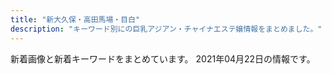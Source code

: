 ```yaml
---
title: "新大久保・高田馬場・目白"
description: "キーワード別にの巨乳アジアン・チャイナエステ嬢情報をまとめました。"
---
```


新着画像と新着キーワードをまとめています。
2021年04月22日の情報です。

<DmmAffiliateIns />
<KeywordTable
  shops={
    [
    {
        "url": "http://aes-salon.com/",
        "station": "JR\u5927\u4e45\u4fdd\u99c5\u5317\u53e3",
        "name": "Lovely Heart",
        "keywords": {
            "C": 35
        },
        "img_links": [
            "http://aes-salon.com/scdl/staff/10641.jpg",
            "http://aes-salon.com/img/ttl_sister.png",
            "http://aes-salon.com/scdl/staff/10561.jpg",
            "http://aes-salon.com/img/ttl_staff.png",
            "http://aes-salon.com/scdl/staff/10461mb.jpg",
            "http://aes-salon.com/img/access/roaddm.png",
            "http://aes-salon.com/scdl/staff/10671mb.jpg",
            "http://aes-salon.com/scdl/staff/10511.jpg",
            "http://aes-salon.com/scdl/staff/10601mb.jpg",
            "http://aes-salon.com/scdl/staff/10693.jpg",
            "http://aes-salon.com/scdl/staff/10681mb.jpg",
            "http://aes-salon.com/scdl/staff/10501mb.jpg",
            "http://aes-salon.com/scdl/staff/10631mb.jpg",
            "http://aes-salon.com/scdl/staff/10081.jpg",
            "http://aes-salon.com/scdl/staff/10641mb.jpg",
            "http://aes-salon.com/scdl/staff/10571.jpg",
            "http://aes-salon.com/scdl/staff/10651.jpg",
            "http://aes-salon.com/scdl/staff/10291mb.jpg",
            "http://aes-salon.com/scdl/staff/10571mb.jpg",
            "http://aes-salon.com/scdl/staff/10561mb.jpg",
            "http://aes-salon.com/scdl/staff/10621mb.jpg",
            "http://aes-salon.com/scdl/staff/10091mb.jpg",
            "http://aes-salon.com/i/files/homeimg.jpg",
            "http://aes-salon.com/pic/head.jpg",
            "http://aes-salon.com/scdl/staff/10694.jpg",
            "http://aes-salon.com/scdl/staff/10472.jpg",
            "http://aes-salon.com/scdl/staff/10121mb.jpg",
            "http://aes-salon.com/scdl/staff/10661mb.jpg",
            "http://aes-salon.com/pic/top2.jpg",
            "http://aes-salon.com/scdl/staff/10501.jpg",
            "http://aes-salon.com/scdl/staff/10592.jpg",
            "http://aes-salon.com/scdl/staff/10122.jpg",
            "http://aes-salon.com/scdl/staff/10601.jpg",
            "http://aes-salon.com/img/ttl_att.png",
            "http://aes-salon.com/scdl/staff/10502.jpg",
            "http://aes-salon.com/scdl/staff/10351.jpg",
            "http://aes-salon.com/scdl/staff/10292.jpg",
            "http://aes-salon.com/scdl/staff/10441.jpg",
            "http://aes-salon.com/img/access/road4.jpg",
            "http://aes-salon.com/scdl/staff/10341mb.jpg",
            "http://aes-salon.com/scdl/staff/10081mb.jpg",
            "http://aes-salon.com/scdl/staff/10341.jpg",
            "http://aes-salon.com/scdl/staff/10461.jpg",
            "http://aes-salon.com/scdl/staff/10083.jpg",
            "http://aes-salon.com/scdl/staff/10563.jpg",
            "http://aes-salon.com/img/ttl_mobile.jpg",
            "http://aes-salon.com/scdl/staff/10621.jpg",
            "http://aes-salon.com/img/access/road3.jpg",
            "http://aes-salon.com/scdl/staff/10471mb.jpg",
            "http://aes-salon.com/scdl/staff/10602.jpg",
            "http://aes-salon.com/scdl/staff/10121.jpg",
            "http://aes-salon.com/scdl/staff/10562.jpg",
            "http://aes-salon.com/scdl/staff/10591.jpg",
            "http://aes-salon.com/scdl/staff/10692.jpg",
            "http://aes-salon.com/scdl/staff/10691mb.jpg",
            "http://aes-salon.com/scdl/staff/10511mb.jpg",
            "http://aes-salon.com/scdl/staff/10082.jpg",
            "http://aes-salon.com/scdl/staff/10591mb.jpg",
            "http://aes-salon.com/img/access/road1.jpg",
            "http://aes-salon.com/scdl/staff/10411mb.jpg",
            "http://aes-salon.com/scdl/staff/10631.jpg",
            "http://aes-salon.com/scdl/staff/10291.jpg",
            "http://aes-salon.com/scdl/staff/10462.jpg",
            "http://aes-salon.com/scdl/staff/10441mb.jpg",
            "http://aes-salon.com/scdl/staff/10091.jpg",
            "http://aes-salon.com/scdl/staff/10411.jpg",
            "http://aes-salon.com/scdl/staff/10661.jpg",
            "http://aes-salon.com/scdl/staff/10651mb.jpg",
            "http://aes-salon.com/img/system/campaign.jpg",
            "http://aes-salon.com/scdl/staff/10691.jpg",
            "http://aes-salon.com/scdl/staff/10681.jpg",
            "http://aes-salon.com/img/ttl_nouka.jpg",
            "http://aes-salon.com/scdl/staff/10471.jpg",
            "http://aes-salon.com/img/ttl_attbnr.jpg",
            "http://aes-salon.com/scdl/staff/10351mb.jpg",
            "http://aes-salon.com/scdl/staff/10092.jpg",
            "http://aes-salon.com/pic/top1.jpg",
            "http://aes-salon.com/scdl/staff/10671.jpg",
            "http://aes-salon.com/scdl/staff/10342.jpg",
            "http://aes-salon.com/scdl/staff/10412.jpg",
            "http://aes-salon.com/img/access/road2.jpg",
            "http://aes-salon.com/img/ttl_bekan.jpg"
        ]
    },
    {
        "img_links": [
            "http://www.y-rlx.site/images/upload/thumb/a3dc59474308193e.jpg",
            "http://www.y-rlx.site/images/upload/thumb/117cc02414cb58fe.jpg",
            "http://www.y-rlx.site/images/index_05.jpg",
            "http://www.y-rlx.site/images/card.jpg",
            "http://y-rlx.site/images/index_04.jpg",
            "http://www.y-rlx.site/images/index_11.jpg",
            "http://www.y-rlx.site/girl/01.jpg",
            "http://www.y-rlx.site/images/rec.jpg",
            "http://www.y-rlx.site/images/index_08.jpg",
            "http://www.y-rlx.site/images/upload/thumb/0a4230132522743d.jpg",
            "http://www.y-rlx.site/images/index_02.jpg",
            "http://www.y-rlx.site/images/index_10.jpg",
            "http://www.y-rlx.site/images/index_09.jpg",
            "http://y-rlx.site/images/index_07.jpg",
            "http://www.y-rlx.site/images/upload/thumb/0d7b4714c8aced28.jpg",
            "http://www.y-rlx.site/girl/04.jpg",
            "http://www.y-rlx.site/images/index_20.jpg",
            "http://www.y-rlx.site/images/index_07.jpg",
            "http://www.y-rlx.site/girl/02.jpg",
            "http://www.y-rlx.site/images/index_18.jpg",
            "http://www.y-rlx.site/images/upload/thumb/7ef0dbd713e60157.jpg",
            "http://www.y-rlx.site/images/info.jpg",
            "http://www.y-rlx.site/images/index_01.jpg",
            "http://www.y-rlx.site/images/upload/thumb/7ec52ffef2544273.jpg",
            "http://www.y-rlx.site/images/index_15.jpg",
            "http://www.y-rlx.site/images/upload/thumb/2c7fdde9ad97892b.jpg",
            "http://www.y-rlx.site/images/upload/thumb/e0a26e58e17a1416.jpg",
            "http://www.y-rlx.site/images/upload/thumb/0776a8acf9219785.jpg",
            "http://www.y-rlx.site/images/index_03.jpg",
            "http://www.y-rlx.site/images/index_19.jpg",
            "http://www.y-rlx.site/images/index_06.jpg",
            "http://www.y-rlx.site/images/rec_09.jpg",
            "http://www.y-rlx.site/images/index_13.jpg",
            "http://www.y-rlx.site/images/staff_09.jpg",
            "http://www.y-rlx.site/images/info_09.jpg",
            "http://www.y-rlx.site/girl/03.jpg",
            "http://www.y-rlx.site/images/index_04.jpg",
            "http://www.y-rlx.site/images/upload/thumb/855f910df0047867.jpg",
            "http://www.y-rlx.site/girl/05.jpg"
        ],
        "station": "JR\u9ad8\u7530\u99ac\u5834\u99c5\u65e9\u7a32\u7530\u53e3",
        "keywords": {
            "D": 1,
            "87": 4,
            "C": 6,
            "88": 3
        },
        "url": "http://www.y-rlx.site/",
        "name": "\u60a0\u30a8\u30b9\u30c6"
    },
    {
        "name": "\u82b1",
        "station": "JR\u5927\u4e45\u4fdd\u99c5\u5317\u53e3",
        "url": "https://est-hana.com/",
        "keywords": {
            "C": 40,
            "E": 4
        },
        "img_links": [
            "https://est-hana.com/img/material/massap5.jpg",
            "https://est-hana.com/img/whatnew/20200304.jpg",
            "https://est-hana.com/img/girl/main/s173_1.jpg",
            "https://est-hana.com/img/girl/list/sface18449673a0eecbfdaab27d1a016ce6f4281.jpg",
            "https://est-hana.com/img/material/sys_course1_rev2.png",
            "https://est-hana.com/img/material/hosi5.png",
            "https://est-hana.com/img/girl/thumb/smain197153ce52e0264e81a8a42e5d3c84dd833e.jpg",
            "https://est-hana.com/img/girl/list/s86_face.jpg",
            "https://est-hana.com/img/girl/thumb/smain1871110bf62c88dcefca310cdc127f9b11f2.jpg",
            "https://est-hana.com/img/girl/pickup/pickup20190227121102.jpg",
            "https://est-hana.com/img/girl/list/slist8365230fc40840a020ba3ed47600db4b4a.jpg",
            "https://est-hana.com/img/material/photorenew5.jpg",
            "https://est-hana.com/img/girl/list/s77_list.jpg",
            "https://est-hana.com/img/material/top_t3.png",
            "https://est-hana.com/img/girl/main/smain197153ce52e0264e81a8a42e5d3c84dd833e.jpg",
            "https://est-hana.com/img/girl/list/slist18449673a0eecbfdaab27d1a016ce6f4281.jpg",
            "https://est-hana.com/img/girl/main/smain1931e3a7504f14e2050f14cb6782d72bb46c.jpg",
            "https://est-hana.com/img/girl/thumb/s75_1.jpg",
            "https://est-hana.com/img/material/photorenew1.jpg",
            "https://est-hana.com/img/girl/main/s86_1.jpg",
            "https://est-hana.com/img/girl/pickup/topgirl20190528141109.png",
            "https://est-hana.com/img/material/massap1.jpg",
            "https://est-hana.com/img/material/massap7.jpg",
            "https://est-hana.com/img/girl/list/sface8365230fc40840a020ba3ed47600db4b4a.jpg",
            "https://est-hana.com/img/girl/pickup/pickup20180526173711.jpg",
            "https://est-hana.com/img/material/click_tel_btn.png",
            "https://est-hana.com/img/girl/list/s75_face.jpg",
            "https://est-hana.com/img/girl/pickup/topgirl20140502225842.png",
            "https://est-hana.com/img/girl/main/smain1891e9ae2d8752cd8b9474ebd62df9909f9b.jpg",
            "https://est-hana.com/img/material/hosi4.png",
            "https://est-hana.com/img/girl/pickup/topgirl20180526173824.png",
            "https://est-hana.com/img/material/staff_t1.png",
            "https://est-hana.com/img/girl/thumb/smain1901e7f2a11706f93c08ab1eb76c57c0a501.jpg",
            "https://est-hana.com/img/girl/thumb/s77_1.jpg",
            "https://est-hana.com/img/girl/list/sface193e3a7504f14e2050f14cb6782d72bb46c.jpg",
            "https://est-hana.com/img/material/w4.png",
            "https://est-hana.com/img/girl/thumb/smain19725e2ed7efe2de621955e09d12295a13ee.jpg",
            "https://est-hana.com/img/girl/list/sface191ec56c0d5cc68365ea11e2e52a40272d8.jpg",
            "https://est-hana.com/img/material/detailwaku.png",
            "https://est-hana.com/img/girl/pickup/topgirl20140510202547.png",
            "https://est-hana.com/img/material/photorenew3.jpg",
            "https://est-hana.com/img/girl/list/sface201dc74ab8dea78d771771d5fda7bccc989.jpg",
            "https://est-hana.com/img/girl/list/sface19753ce52e0264e81a8a42e5d3c84dd833e.jpg",
            "https://est-hana.com/img/girl/thumb/smain1911ec56c0d5cc68365ea11e2e52a40272d8.jpg",
            "https://est-hana.com/img/girl/list/s139_face.jpg",
            "https://est-hana.com/img/material/sframe2014.png",
            "https://est-hana.com/img/girl/list/s180_list.jpg",
            "https://est-hana.com/img/girl/list/s139_list.jpg",
            "https://est-hana.com/img/girl/thumb/smain1913da4fa2da2e801312734721e1a44d8e19.jpg",
            "https://est-hana.com/img/girl/pickup/topgirl20141227182718.png",
            "https://est-hana.com/img/material/gm5_rollout.png",
            "https://est-hana.com/img/girl/thumb/s180_1.jpg",
            "https://est-hana.com/img/material/systme_t1.png",
            "https://est-hana.com/img/girl/thumb/smain1912da4fa2da2e801312734721e1a44d8e19.jpg",
            "https://est-hana.com/img/material/top_t2_img_rev2.jpg",
            "https://est-hana.com/img/girl/list/slist19753ce52e0264e81a8a42e5d3c84dd833e.jpg",
            "https://est-hana.com/img/material/systme_t2.png",
            "https://est-hana.com/img/whatnew/20200401min60.jpg",
            "https://est-hana.com/img/girl/list/s163_list.jpg",
            "https://est-hana.com/img/material/line1.png",
            "https://est-hana.com/img/girl/list/s75_list.jpg",
            "https://est-hana.com/img/material/massa_t1.png",
            "https://est-hana.com/img/girl/pickup/topgirl20161016054301.png",
            "https://est-hana.com/img/girl/list/slist187110f9d5212fd19d8b8410ec6bff294e6.jpg",
            "https://est-hana.com/img/material/gm4_rollout.png",
            "https://est-hana.com/img/whatnew/20200401_mask.jpg",
            "https://est-hana.com/img/girl/thumb/smain184149673a0eecbfdaab27d1a016ce6f4281.jpg",
            "https://est-hana.com/img/girl/pickup/pickup20190528135649.jpg",
            "https://est-hana.com/img/material/photorenew4.jpg",
            "https://est-hana.com/img/material/accsess_picter2.jpg",
            "https://est-hana.com/img/girl/list/sface190e7f2a11706f93c08ab1eb76c57c0a501.jpg",
            "https://est-hana.com/img/girl/list/s86_list.jpg",
            "https://est-hana.com/img/girl/list/slist19053cc33bb85f739f63e84c2ae2c41c2eb.jpg",
            "https://est-hana.com/img/girl/list/s88_face.jpg",
            "https://est-hana.com/img/girl/thumb/smain193281777917c863b2cd265723b9cb5a3c32.jpg",
            "https://est-hana.com/img/material/accsess_station.png",
            "https://est-hana.com/img/girl/main/smain1901e7f2a11706f93c08ab1eb76c57c0a501.jpg",
            "https://est-hana.com/img/girl/main/s163_1.jpg",
            "https://est-hana.com/img/material/age.png",
            "https://est-hana.com/img/girl/list/slist110d5ce8a5906e2cdaf90af47c9395e0dff.jpg",
            "https://est-hana.com/img/material/top_t2.png",
            "https://est-hana.com/img/girl/list/s180_face.jpg",
            "https://est-hana.com/img/girl/list/s77_face.jpg",
            "https://est-hana.com/img/material/sys_etc.png",
            "https://est-hana.com/img/girl/list/slist193a69a1a063a3159e298d18b691542266d.jpg",
            "https://est-hana.com/img/girl/main/smain1871110bf62c88dcefca310cdc127f9b11f2.jpg",
            "https://est-hana.com/img/girl/list/slist2012ba9beda1a19f1ba57dcc87485d57321.jpg",
            "https://est-hana.com/img/girl/pickup/pickup20180830201105.jpg",
            "https://est-hana.com/img/girl/list/s88_list.jpg",
            "https://est-hana.com/img/girl/list/slist191ec56c0d5cc68365ea11e2e52a40272d8.jpg",
            "https://est-hana.com/img/girl/thumb/smain1931e3a7504f14e2050f14cb6782d72bb46c.jpg",
            "https://est-hana.com/img/girl/list/s163_face.jpg",
            "https://est-hana.com/img/girl/main/s77_1.jpg",
            "https://est-hana.com/img/material/massap4.jpg",
            "https://est-hana.com/img/girl/thumb/smain1891e9ae2d8752cd8b9474ebd62df9909f9b.jpg",
            "https://est-hana.com/img/girl/thumb/s173_2.jpg",
            "https://est-hana.com/img/material/top_t5.png",
            "https://est-hana.com/img/material/d22.png",
            "https://est-hana.com/img/girl/list/sface110404ef9fc79e2a0a04d64b621c22a0c77.jpg",
            "https://est-hana.com/img/girl/list/sface189e9ae2d8752cd8b9474ebd62df9909f9b.jpg",
            "https://est-hana.com/img/material/month.png",
            "https://est-hana.com/img/girl/list/sface187386757ea62d773ca58e2457fc23b8e13.jpg",
            "https://est-hana.com/img/material/top_t4.png",
            "https://est-hana.com/img/material/sys_course2_rev2.png",
            "https://est-hana.com/img/material/staffdetail_t1.png",
            "https://est-hana.com/img/girl/pickup/topgirl20180308214256.png",
            "https://est-hana.com/img/girl/list/slist189e9ae2d8752cd8b9474ebd62df9909f9b.jpg",
            "https://est-hana.com/img/girl/list/s173_list.jpg",
            "https://est-hana.com/img/girl/thumb/s173_1.jpg",
            "https://est-hana.com/img/camp/camp20210401.png",
            "https://est-hana.com/img/girl/pickup/pickup20181218104555.jpg",
            "https://est-hana.com/img/girl/pickup/pickup20190118192257.jpg",
            "https://est-hana.com/img/girl/thumb/smain184249673a0eecbfdaab27d1a016ce6f4281.jpg",
            "https://est-hana.com/img/girl/thumb/smain18725b09cd881b1f036f9f4970616c10b474.jpg",
            "https://est-hana.com/img/girl/list/s173_face.jpg",
            "https://est-hana.com/img/girl/main/s88_1.jpg",
            "https://est-hana.com/img/girl/thumb/s77_3.jpg",
            "https://est-hana.com/img/material/photorenew2rev1.jpg",
            "https://est-hana.com/img/material/gm1_rollout.png",
            "https://est-hana.com/img/girl/thumb/s88_1.jpg",
            "https://est-hana.com/img/material/massap6.jpg",
            "https://est-hana.com/img/material/gm3_rollout.png",
            "https://est-hana.com/img/material/massap2.jpg",
            "https://est-hana.com/img/material/top_twitter.png",
            "https://est-hana.com/img/material/infopanel.png",
            "https://est-hana.com/img/material/returnbtn.png",
            "https://est-hana.com/img/material/massap3.jpg",
            "https://est-hana.com/img/material/gm6_rollout.png",
            "https://est-hana.com/img/girl/pickup/pickup20190121202926.jpg",
            "https://est-hana.com/img/material/sys_option.png",
            "https://est-hana.com/img/girl/list/slist199a8b144d9cbd006fc9dffdf23ad77de07.jpg",
            "https://est-hana.com/img/material/gm2_rollout.png",
            "https://est-hana.com/img/girl/main/s180_1.jpg",
            "https://est-hana.com/img/girl/thumb/s86_1.jpg",
            "https://est-hana.com/img/girl/pickup/pickup20141227182613.jpeg",
            "https://est-hana.com/img/material/topflashimg1.jpg",
            "https://est-hana.com/img/girl/pickup/topgirl20180908131653.png",
            "https://est-hana.com/img/girl/main/smain1911ec56c0d5cc68365ea11e2e52a40272d8.jpg",
            "https://est-hana.com/img/material/sys_course3_rev1.png",
            "https://est-hana.com/img/girl/thumb/smain1902e7f2a11706f93c08ab1eb76c57c0a501.jpg",
            "https://est-hana.com/img/girl/list/sface199a8b144d9cbd006fc9dffdf23ad77de07.jpg",
            "https://est-hana.com/img/girl/thumb/s163_1.jpg",
            "https://est-hana.com/img/girl/pickup/pickup20190118192153.jpg",
            "https://est-hana.com/img/girl/thumb/s77_2.jpg",
            "https://est-hana.com/img/girl/pickup/pickup20191214162524.jpg",
            "https://est-hana.com/img/material/top_t6.png",
            "https://est-hana.com/img/material/m4.png",
            "https://est-hana.com/img/material/day.png",
            "https://est-hana.com/img/girl/main/smain184149673a0eecbfdaab27d1a016ce6f4281.jpg",
            "https://est-hana.com/img/material/staff_t1rev1.png",
            "https://est-hana.com/img/girl/main/s75_1.jpg",
            "https://est-hana.com/img/girl/pickup/pickup20191208191053.jpg"
        ]
    },
    {
        "url": "http://familiar.ests.jp/",
        "keywords": {
            "C": 18,
            "86": 3,
            "83": 3
        },
        "img_links": [
            "http://familiar.ests.jp/images/info.png",
            "http://familiar.ests.jp/images/acc.png",
            "http://familiar.ests.jp/photos/sites/33/2020/10/2020101901153954.jpg",
            "http://familiar.ests.jp/images/s_service.png",
            "http://familiar.ests.jp/photos/sites/33/2020/10/2020101409554799.jpg",
            "http://familiar.ests.jp/images/mobile.jpg",
            "http://familiar.ests.jp/images/staff_bj4s.png",
            "http://familiar.ests.jp/images/staff_bj1s.png",
            "http://familiar.ests.jp/images/s_link.png",
            "http://familiar.ests.jp/images/top.jpg",
            "http://familiar.ests.jp/images/s_staff.png",
            "http://familiar.ests.jp/images/bian.jpg",
            "http://familiar.ests.jp/photos/sites/33/2019/09/2019092718570723.jpg",
            "http://familiar.ests.jp/images/nei_bj1.png",
            "http://familiar.ests.jp/photos/sites/33/2019/09/2019092718554568.jpg",
            "http://familiar.ests.jp/photos/sites/33/2019/09/2019092318545965.jpg",
            "http://familiar.ests.jp/images/service.jpg",
            "http://familiar.ests.jp/images/news.png",
            "http://familiar.ests.jp/photos/sites/33/2019/07/2019073009094778.jpg"
        ],
        "station": "JR\u9ad8\u7530\u99ac\u5834\u99c5\u65e9\u7a32\u7530\u53e3",
        "name": "\u99ac\u5834one"
    },
    {
        "keywords": {},
        "name": "Honey At Home \u30cf\u30cb\u30fc\u30a2\u30c3\u30c8\u30db\u30fc\u30e0",
        "img_links": [
            "http://www.china-es.info/images/sys1.jpg",
            "http://www.china-es.info/images/menu/staff.jpg",
            "http://www.china-es.info/images/menu/interior.jpg",
            "http://www.china-es.info/images/sys2.jpg",
            "http://www.china-es.info/images/mobile.jpg",
            "http://www.china-es.info/images/int1.jpg",
            "http://www.china-es.info/images/head.jpg",
            "http://www.china-es.info/images/top.jpg",
            "http://www.china-es.info/images/int4.jpg",
            "http://www.china-es.info/images/rec1.jpg",
            "http://www.china-es.info/images/interior_t.jpg",
            "http://www.china-es.info/images/rec2.jpg",
            "http://www.china-es.info/img/ringo1.jpg",
            "http://www.china-es.info/images/int3.jpg",
            "http://www.china-es.info/images/menu/top.jpg",
            "http://www.china-es.info/images/sys3.jpg",
            "http://www.china-es.info/images/int2.jpg",
            "http://www.china-es.info/images/news.jpg",
            "http://www.china-es.info/img/nana2.jpg",
            "http://www.china-es.info/img/nana1.jpg",
            "http://www.china-es.info/img/hibiki1.jpg",
            "http://www.china-es.info/images/staff_t.jpg"
        ],
        "station": "JR\u9ad8\u7530\u99ac\u5834\u99c5\u65e9\u7a32\u7530\u53e3",
        "url": "http://www.china-es.info/"
    },
    {
        "url": "http://gogonoheya.ies.fun/",
        "keywords": {},
        "station": "JR\u5927\u4e45\u4fdd\u99c5\u5317\u53e3",
        "img_links": [],
        "name": "Rabenda\u30fb\u30e9\u30d9\u30f3\u30c0\u30fc"
    },
    {
        "station": "JR\u9ad8\u7530\u99ac\u5834\u99c5\u65e9\u7a32\u7530\u53e3",
        "img_links": [
            "http://www.kity.work/images/tg.jpg",
            "http://www.kity.work/images/7.jpg",
            "http://www.kity.work/img/sara1.jpg",
            "http://www.kity.work/images/up.jpg",
            "http://www.kity.work/images/3.jpg",
            "http://www.kity.work/images/tel.jpg",
            "http://www.kity.work/images/6.jpg",
            "http://www.kity.work/staff/sara.jpg",
            "http://www.kity.work/images/1.jpg",
            "http://www.kity.work/images/interior_t.jpg",
            "http://www.kity.work/images/sys.jpg",
            "http://www.kity.work/staff/yuka.jpg",
            "http://www.kity.work/images/s1.png",
            "http://www.kity.work/img/sara2.jpg",
            "http://www.kity.work/images/int1.jpg",
            "http://www.kity.work/images/head.jpg",
            "http://www.kity.work/images/s1.jpg",
            "http://www.kity.work/images/5.jpg",
            "http://www.kity.work/images/news.jpg",
            "http://www.kity.work/img/erina1.jpg",
            "http://www.kity.work/img/aoi1.jpg",
            "http://www.kity.work/img/nana1.jpg",
            "http://www.kity.work/images/int2.jpg",
            "http://www.kity.work/images/s2.jpg",
            "http://www.kity.work/images/ac2.jpg",
            "http://www.kity.work/img/aoi2.jpg",
            "http://www.kity.work/staff/erina.jpg",
            "http://www.kity.work/staff/aoi.jpg",
            "http://www.kity.work/img/yuka2.jpg",
            "http://www.kity.work/images/staff_t.jpg",
            "http://www.kity.work/staff/nana.jpg",
            "http://www.kity.work/img/erina2.jpg",
            "http://www.kity.work/img/yuka1.jpg"
        ],
        "name": "\u98a8\u96c5\u5802 \uff5e\u3075\u3046\u304c\u3069\u3046\uff5e",
        "url": "http://www.kity.work/",
        "keywords": {}
    },
    {
        "url": "http://www.enchuen.com/",
        "keywords": {
            "C": 4
        },
        "img_links": [
            "http://www.enchuen.com/images/pagetop.png",
            "http://www.enchuen.com/images/therapist_noa.jpg",
            "http://www.enchuen.com/images/img_service01.png",
            "http://www.enchuen.com/images/top_slider5.jpg",
            "http://www.enchuen.com/images/top_slider4.jpg",
            "http://www.enchuen.com/images/top_slider6.jpg",
            "http://www.enchuen.com/images/top_slider1.jpg",
            "http://www.enchuen.com/images/img_service05.png",
            "http://www.enchuen.com/images/top_slider2.jpg",
            "http://www.enchuen.com/images/img_comimgsoon.jpg",
            "http://www.enchuen.com/images/mail_header.png",
            "http://www.enchuen.com/images/h2_link01.png",
            "http://www.enchuen.com/images/img_aromaoil.png",
            "http://www.enchuen.com/images/interior03_s.jpg",
            "http://www.enchuen.com/images/q_qa.png",
            "http://www.enchuen.com/images/h2_alliancegide2.png",
            "http://www.enchuen.com/images/interior02_s.jpg",
            "http://www.enchuen.com/images/h2_servicecontents.png",
            "http://www.enchuen.com/images/h2_information.png",
            "http://www.enchuen.com/images/therapist_yume_s.jpg",
            "http://www.enchuen.com/images/img_slider01.png",
            "http://www.enchuen.com/images/btn_gnavi03_no.png",
            "http://www.enchuen.com/images/interior01_s.jpg",
            "http://www.enchuen.com/images/img_service02.png",
            "http://www.enchuen.com/images/btn_gnavi02_no.png",
            "http://www.enchuen.com/images/interior02.jpg",
            "http://www.enchuen.com/images/therapist_noa_s.jpg",
            "http://www.enchuen.com/images/therapist_kaori_s.jpg",
            "http://www.enchuen.com/images/interior04_s.jpg",
            "http://www.enchuen.com/images/h2_linkban.png",
            "http://www.enchuen.com/images/interior01.jpg",
            "http://www.enchuen.com/images/h2_twitter.png",
            "http://www.enchuen.com/images/btn_gnavi06_no.png",
            "http://www.enchuen.com/images/interior03.jpg",
            "http://www.enchuen.com/images/top_slider3.jpg",
            "http://www.enchuen.com/images/img_service07.png",
            "http://www.enchuen.com/images/icon_chi.png",
            "http://www.enchuen.com/images/h2_instagam.png",
            "http://www.enchuen.com/images/h2_contact.png",
            "http://www.enchuen.com/images/ban-tel.png",
            "http://www.enchuen.com/images/img_service06.png",
            "http://www.enchuen.com/images/img_slider02.png",
            "http://www.enchuen.com/images/h2_alliancegide.png",
            "http://www.enchuen.com/images/interior04.jpg",
            "http://www.enchuen.com/images/icon_eng.png",
            "http://www.enchuen.com/images/img_slider03.png",
            "http://www.enchuen.com/images/tw_header.png",
            "http://www.enchuen.com/images/img_service03.png",
            "http://www.enchuen.com/images/img_service04.png",
            "http://www.enchuen.com/images/ins_footer.png",
            "http://www.enchuen.com/images/mess_footer.png",
            "http://www.enchuen.com/images/tw_footer.png",
            "http://www.enchuen.com/images/tel_header.png",
            "http://www.enchuen.com/images/therapist_yona_s.jpg",
            "http://www.enchuen.com/images/therapist_yume.jpg",
            "http://www.enchuen.com/images/a_qa.png",
            "http://www.enchuen.com/images/btn_gnavi04_no.png",
            "http://www.enchuen.com/images/btn_gnavi01_no.png",
            "http://www.enchuen.com/images/btn_gnavi05_no.png",
            "http://www.enchuen.com/images/h2_alltherapist.png",
            "http://www.enchuen.com/images/therapist_kaori.jpg",
            "http://www.enchuen.com/images/therapist_yona.jpg",
            "http://www.enchuen.com/images/ins_header.png",
            "http://www.enchuen.com/images/h2_qa.png"
        ],
        "name": "\u7e01\u4e2d\u7e01\uff5e\u3048\u3093\u3061\u3085\u3046\u3048\u3093\uff5e",
        "station": "JR\u65b0\u5927\u4e45\u4fdd\u99c5"
    },
    {
        "img_links": [
            "http://www.aromaonly1.com/images/service_10.jpg",
            "http://www.aromaonly1.com/images/index_03.jpg",
            "http://www.aromaonly1.com/images/index_17.jpg",
            "http://www.aromaonly1.com/uploads/56e94a67d1aa4ea89d5f2064a387ab96.jpg",
            "http://www.aromaonly1.com/uploads/b43afdf6c0db7020b472f89b05664984.jpg",
            "http://www.aromaonly1.com/images/interior_10.jpg",
            "http://www.aromaonly1.com/images/index_18.jpg",
            "http://www.aromaonly1.com/images/index_02.jpg",
            "http://www.aromaonly1.com/uploads/8e9e8b4d89b256773f17dff61368328c.jpg",
            "http://www.aromaonly1.com/images/index_05.jpg",
            "http://www.aromaonly1.com/uploads/0d74a4af5e268e3562daa56048c13906.jpg",
            "http://www.aromaonly1.com/uploads/66dc68de1f9c001b6f15d52303314efc.jpg",
            "http://www.aromaonly1.com/images/index_11.jpg",
            "http://www.aromaonly1.com/uploads/5f4083d49285cbe64774b1bd70e86150.jpg",
            "http://www.aromaonly1.com/images/index_14.jpg",
            "http://www.aromaonly1.com/uploads/ac75f516de3602f2ed5de1d9e2383a35.jpg",
            "http://www.aromaonly1.com/images/girls_10.jpg",
            "http://www.aromaonly1.com/images/link_10.jpg",
            "http://www.aromaonly1.com/images/service_11.jpg",
            "http://www.aromaonly1.com/images/index_16.jpg",
            "http://www.aromaonly1.com/images/index_19.jpg",
            "http://www.aromaonly1.com/uploads/e01fa669285bc99ba782abfd90a08bb2.jpg",
            "http://www.aromaonly1.com/uploads/18799c1985ca7d1cd026808323ec51c2.jpg",
            "http://www.aromaonly1.com/uploads/2f5941103973429d3981087968a845a3.jpg",
            "http://www.aromaonly1.com/images/index_07.jpg",
            "http://www.aromaonly1.com/images/index_06.jpg",
            "http://www.aromaonly1.com/images/index_04.jpg",
            "http://www.aromaonly1.com/uploads/015cba9c432d730d26583fe998534fa6.jpg",
            "http://www.aromaonly1.com/images/index_15.jpg",
            "http://www.aromaonly1.com/images/index_20.jpg",
            "http://www.aromaonly1.com/uploads/39a20c0f1405de5aa73fad53492e41be.jpg",
            "http://www.aromaonly1.com/my_work/images/pic1.png",
            "http://www.aromaonly1.com/images/index_21.jpg",
            "http://www.aromaonly1.com/images/index_01.jpg",
            "http://www.aromaonly1.com/uploads/3e6ede4dd71b9611bfc0fc01fff82057.jpg",
            "http://www.aromaonly1.com/uploads/c24b4a66b959c50d941c227e2167e47a.jpg",
            "http://www.aromaonly1.com/images/fanhui.png",
            "http://www.aromaonly1.com/images/aromaonly1_468x60.png",
            "http://www.aromaonly1.com/images/index_08.jpg",
            "http://www.aromaonly1.com/images/index_12.jpg"
        ],
        "name": "NEW ONLY ONE",
        "url": "http://www.aromaonly1.com/",
        "station": "JR\u9ad8\u7530\u99ac\u5834\u99c5",
        "keywords": {
            "C": 3,
            "88": 3,
            "E": 2,
            "D": 2,
            "86": 4
        }
    },
    {
        "name": "RAN\uff5e\u30e9\u30f3\uff5e",
        "url": "http://esthe.top/",
        "station": "JR\u9ad8\u7530\u99ac\u5834\u99c5\u6771\u53e3",
        "img_links": [
            "http://esthe.top/images/acs_ima/access-04.jpg",
            "http://esthe.top/images/an_2_04.jpg",
            "http://esthe.top/images/demo/slider/tooltips/slide1.png",
            "http://esthe.top/images/staff_images/staff_012a.jpg",
            "http://esthe.top/images/room_images/gallery-02.jpg",
            "http://esthe.top/images/QRcode.jpg",
            "http://esthe.top/images/an_1_03.jpg",
            "http://esthe.top/images/acs_ima/access-02.jpg",
            "http://esthe.top/images/demo/slider/images/slide5.png",
            "http://esthe.top/images/an_1_02.jpg",
            "http://esthe.top/images/an_1_06.jpg",
            "http://esthe.top/images/room_images/index-01.jpg",
            "http://esthe.top/images/room_images/gallery-05.jpg",
            "http://esthe.top/images/an_2_05.jpg",
            "http://esthe.top/images/staff_images/staff_04a.jpg",
            "http://esthe.top/images/an_1_04.jpg",
            "http://esthe.top/images/an_1_05.jpg",
            "http://esthe.top/images/room_images/gallery-01.jpg",
            "http://esthe.top/images/staff_images/staff_09b.jpg",
            "http://esthe.top/images/demo/slider/tooltips/slide4.png",
            "http://esthe.top/images/staff_images/staff_01b.jpg",
            "http://esthe.top/images/demo/slider/tooltips/slide2.png",
            "http://esthe.top/images/acs_ima/access-03.jpg",
            "http://esthe.top/images/Bottom_02.jpg",
            "http://esthe.top/images/an_2_03.jpg",
            "http://esthe.top/images/demo/slider/images/slide3.png",
            "http://esthe.top/images/an_1_07.jpg",
            "http://esthe.top/images/staff_images/staff_010a.jpg",
            "http://esthe.top/images/an_2_07.jpg",
            "http://esthe.top/images/room_images/gallery-06.jpg",
            "http://esthe.top/images/room_images/gallery-03.jpg",
            "http://esthe.top/images/staff_images/staff_010b.jpg",
            "http://esthe.top/images/staff_images/staff_09a.jpg",
            "http://esthe.top/images/demo/slider/images/slide1.png",
            "http://esthe.top/images/demo/slider/images/slide2.png",
            "http://esthe.top/images/demo/slider/tooltips/slide5.png",
            "http://esthe.top/images/Bottom_01.jpg",
            "http://esthe.top/images/staff_images/staff_07b.jpg",
            "http://esthe.top/images/an_2_06.jpg",
            "http://esthe.top/images/staff_images/staff_04b.jpg",
            "http://esthe.top/images/acs_ima/access-01.jpg",
            "http://esthe.top/images/staff_images/staff_07a.jpg",
            "http://esthe.top/images/an_2_02.jpg",
            "http://esthe.top/images/room_images/gallery-04.jpg",
            "http://esthe.top/images/demo/slider/images/slide4.png",
            "http://esthe.top/images/demo/slider/tooltips/slide3.png",
            "http://esthe.top/images/room_images/index-02.jpg",
            "http://esthe.top/images/staff_images/staff_01a.jpg"
        ],
        "keywords": {}
    },
    {
        "url": "http://milk.tyo.cm/",
        "keywords": {
            "C": 20,
            "85": 14,
            "86": 14,
            "84": 7,
            "E": 7,
            "D": 28,
            "87": 7
        },
        "name": "\u30df\u30eb\u30af",
        "img_links": [
            "http://milk.tyo.cm/images/tit_staff.png",
            "http://milk.tyo.cm/images/sp_nav02.png",
            "http://milk.tyo.cm/photos/sites/72/2021/02/202102100345053.jpg",
            "http://milk.tyo.cm/images/link_nav02.png",
            "http://milk.tyo.cm/images/tit_pick.png",
            "http://milk.tyo.cm/images/room4_l.jpg",
            "http://milk.tyo.cm/images/link_nav03.png",
            "http://milk.tyo.cm/images/sp_nav01.png",
            "http://milk.tyo.cm/images/sp_nav03.png",
            "http://milk.tyo.cm/images/bg_cont01.png",
            "http://milk.tyo.cm/images/koko_234x60.png",
            "http://milk.tyo.cm/photos/sites/72/2021/02/2021021003450576.jpg",
            "http://milk.tyo.cm/images/ico_headline.png",
            "http://milk.tyo.cm/images/top.png",
            "http://milk.tyo.cm/images/link_nav05.png",
            "http://milk.tyo.cm/images/img_service04.jpg",
            "http://milk.tyo.cm/images/re.png",
            "http://milk.tyo.cm/images/img_service02.jpg",
            "http://milk.tyo.cm/images/room2_l.jpg",
            "http://milk.tyo.cm/images/sp_tit_pick.png",
            "http://milk.tyo.cm/photos/sites/72/2020/11/202011100524008.jpg",
            "http://milk.tyo.cm/photos/sites/72/2020/06/2020061206443832.jpg",
            "http://milk.tyo.cm/images/img_service03.jpg",
            "http://milk.tyo.cm/images/room3_l.jpg",
            "http://milk.tyo.cm/images/link_nav01.png",
            "http://milk.tyo.cm/images/sp_header.jpg",
            "http://milk.tyo.cm/images/com_tel.png",
            "http://milk.tyo.cm/photos/sites/72/2021/03/2021032104262457.jpg",
            "http://milk.tyo.cm/images/bg_cont03.png",
            "http://milk.tyo.cm/images/blog.jpg",
            "http://milk.tyo.cm/photos/sites/72/2020/06/2020061206444417.jpg",
            "http://milk.tyo.cm/photos/sites/72/2021/04/2021041502381165.jpg",
            "http://milk.tyo.cm/photos/sites/72/2021/04/2021040501101412.jpg",
            "http://milk.tyo.cm/images/img_service01.jpg",
            "http://milk.tyo.cm/images/room1_l.jpg",
            "http://milk.tyo.cm/images/tit_service.png",
            "http://milk.tyo.cm/images/link_nav04.png"
        ],
        "station": "JR\u5927\u4e45\u4fdd\u99c5\u5357\u53e3"
    },
    {
        "name": "\u6c34\u8272-\u30df\u30ba\u30a4\u30ed-",
        "station": "JR\u5927\u4e45\u4fdd\u99c5\u5317\u53e3",
        "img_links": [
            "http://kobo.mssg.jp/layer/images/top/top_08.png",
            "http://kobo.mssg.jp/images/staff_5.jpg",
            "http://kobo.mssg.jp/layer/images/top/top_06.jpg",
            "http://kobo.mssg.jp/images/staff_8a.jpg",
            "http://kobo.mssg.jp/layer/images/top/top_04.jpg",
            "http://kobo.mssg.jp/layer/images/top.jpg",
            "http://kobo.mssg.jp/images/staff_8.jpg",
            "http://kobo.mssg.jp/images/s_info.png",
            "http://kobo.mssg.jp/images/staff_4.jpg",
            "http://kobo.mssg.jp/layer/images/top/top_03.jpg",
            "http://kobo.mssg.jp/images/info.png",
            "http://kobo.mssg.jp/images/staff_2b.jpg",
            "http://kobo.mssg.jp/images/staff_9b.jpg",
            "http://kobo.mssg.jp/layer/images/top/top_01.jpg",
            "http://kobo.mssg.jp/images/staff_9a.jpg",
            "http://kobo.mssg.jp/layer/images/top/top_05.jpg",
            "http://kobo.mssg.jp/images/top1.jpg",
            "http://kobo.mssg.jp/images/staff_bj4.png",
            "http://kobo.mssg.jp/images/staff_2a.jpg",
            "http://kobo.mssg.jp/layer/images/top/top_02.jpg",
            "http://kobo.mssg.jp/images/staff_bj1.png",
            "http://kobo.mssg.jp/images/1.jpg",
            "http://kobo.mssg.jp/images/top2.jpg",
            "http://kobo.mssg.jp/images/wenzi-staff.png",
            "http://kobo.mssg.jp/images/staff_10a.jpg"
        ],
        "url": "http://kobo.mssg.jp/",
        "keywords": {}
    },
    {
        "img_links": [
            "http://www.harunoyume.com/images/campaign.jpg",
            "http://www.harunoyume.com/images/covergirl.jpg",
            "http://www.harunoyume.com/images/discount.jpg",
            "http://www.harunoyume.com/images/service-image.jpg"
        ],
        "station": "JR\u65b0\u5927\u4e45\u4fdd\u99c5",
        "name": "\u6625\u306e\u5922",
        "keywords": {},
        "url": "http://www.harunoyume.com/"
    },
    {
        "keywords": {},
        "url": "http://www.e-candy.work/",
        "img_links": [
            "http://www.e-candy.work/img/haruka1.jpg",
            "http://www.e-candy.work/images/head.jpg",
            "http://www.e-candy.work/images/8.jpg",
            "http://www.e-candy.work/images/s1.png",
            "http://www.e-candy.work/images/1.jpg",
            "http://www.e-candy.work/img/aya1.jpg",
            "http://www.e-candy.work/img/rina1.jpg",
            "http://www.e-candy.work/img/miki1.jpg",
            "http://www.e-candy.work/images/3.jpg",
            "http://www.e-candy.work/images/sys1.jpg",
            "http://www.e-candy.work/images/7.jpg",
            "http://www.e-candy.work/images/sys3.png",
            "http://www.e-candy.work/images/tel.jpg",
            "http://www.e-candy.work/images/6.jpg",
            "http://www.e-candy.work/images/newface.png",
            "http://www.e-candy.work/images/mobile.jpg",
            "http://www.e-candy.work/images/info.png",
            "http://www.e-candy.work/img/ai1.jpg",
            "http://www.e-candy.work/images/5.jpg",
            "http://www.e-candy.work/images/int1.png",
            "http://www.e-candy.work/img/yui1.jpg",
            "http://www.e-candy.work/images/4.jpg",
            "http://www.e-candy.work/images/int2.png",
            "http://www.e-candy.work/images/staff_t.png",
            "http://www.e-candy.work/images/sys2.jpg",
            "http://www.e-candy.work/img/nana1.jpg",
            "http://www.e-candy.work/images/interior_t.png",
            "http://www.e-candy.work/images/news.jpg"
        ],
        "station": "\u65b0\u5927\u4e45\u4fdd\u99c5",
        "name": "Lui\uff5e\u30eb\u30a4\uff5e"
    },
    {
        "url": "https://www.cocoro556.in/",
        "name": "COCORO",
        "station": "JR\u5927\u4e45\u4fdd\u99c5\u5317\u53e3",
        "img_links": [
            "https://www.cocoro556.in/img/girl/thumb/smain1441346e3df3ff1cef1386c89c6ba9e9f72e.jpg",
            "https://www.cocoro556.in/img/material/gm3_rollover.png",
            "https://www.cocoro556.in/img/camp/camp20210403premium.jpg",
            "https://www.cocoro556.in/img/girl/main/smain1421b75436b0012f83588e08b8d8eb48c8c2.jpg",
            "https://www.cocoro556.in/img/girl/main/smain16617090642c09cac745b0ded19f41e41b2c.jpg",
            "https://www.cocoro556.in/img/material/p2_t2_subt4.png",
            "https://www.cocoro556.in/img/material/pageheaderimg3.jpg",
            "https://www.cocoro556.in/img/material/top_t2.png",
            "https://www.cocoro556.in/img/camp/camp20210403short.jpg",
            "https://www.cocoro556.in/img/material/mobilesite.png",
            "https://www.cocoro556.in/img/material/gm1_rollover.png",
            "https://www.cocoro556.in/img/girl/thumb/smain16637090642c09cac745b0ded19f41e41b2c.jpg",
            "https://www.cocoro556.in/img/material/p2_t2_sub_m1_1.png",
            "https://www.cocoro556.in/img/material/top_t3.png",
            "https://www.cocoro556.in/img/material/p6_t2.png",
            "https://www.cocoro556.in/img/material/noimg_b.jpg",
            "https://www.cocoro556.in/img/girl/thumb/smain1542a1f8e548a2959236fdd0e7abcde80ac7.jpg",
            "https://www.cocoro556.in/img/material/top_t3_subt1.png",
            "https://www.cocoro556.in/img/material/pd_st2.png",
            "https://www.cocoro556.in/img/girl/thumb/smain126242f85375ac3eb532582567360874d2d6.jpg",
            "https://www.cocoro556.in/img/girl/thumb/smain1462f806d031a1244ccfaa8b4d307f6ef6d7.jpg",
            "https://www.cocoro556.in/img/girl/thumb/smain1423ae12bc52cc115b3190fbe6a84a8ffa74.jpg",
            "https://www.cocoro556.in/img/material/gm3_rollout.png",
            "https://www.cocoro556.in/img/material/gm6_rollover.png",
            "https://www.cocoro556.in/img/material/p6_t3.png",
            "https://www.cocoro556.in/img/girl/thumb/smain1443346e3df3ff1cef1386c89c6ba9e9f72e.jpg",
            "https://www.cocoro556.in/img/girl/thumb/smain1493773ceed1a7cd35919e9c6866285fb943.jpg",
            "https://www.cocoro556.in/img/material/p2_t2_subt5_m1.png",
            "https://www.cocoro556.in/img/material/pageheaderimg1.jpg",
            "https://www.cocoro556.in/img/material/photost1.png",
            "https://www.cocoro556.in/img/girl/thumb/smain1543ab2e0ee9f9fde8103e9fe80e33b07761.jpg",
            "https://www.cocoro556.in/img/material/photost4rev1.png",
            "https://www.cocoro556.in/img/girl/main/smain164135ee9e4407f412c3d2708030a189f1c0.jpg",
            "https://www.cocoro556.in/img/material/pd_st3.png",
            "https://www.cocoro556.in/img/girl/thumb/smain14922dea5bdda380e76839c012ab24bd9f82.jpg",
            "https://www.cocoro556.in/img/girl/thumb/smain1461f806d031a1244ccfaa8b4d307f6ef6d7.jpg",
            "https://www.cocoro556.in/img/material/top_t3_imgrev1.jpg",
            "https://www.cocoro556.in/img/material/photost7.png",
            "https://www.cocoro556.in/img/girl/list/slist1667090642c09cac745b0ded19f41e41b2c.jpg",
            "https://www.cocoro556.in/img/material/ftel.png",
            "https://www.cocoro556.in/img/girl/thumb/smain1421b75436b0012f83588e08b8d8eb48c8c2.jpg",
            "https://www.cocoro556.in/img/girl/thumb/smain16617090642c09cac745b0ded19f41e41b2c.jpg",
            "https://www.cocoro556.in/img/girl/thumb/smain164135ee9e4407f412c3d2708030a189f1c0.jpg",
            "https://www.cocoro556.in/img/material/photost2rev1.png",
            "https://www.cocoro556.in/img/material/p2_t2_subt2.png",
            "https://www.cocoro556.in/img/material/p3_t1.png",
            "https://www.cocoro556.in/img/material/age_rollout.png",
            "https://www.cocoro556.in/img/girl/main/smain1541a1f8e548a2959236fdd0e7abcde80ac7.jpg",
            "https://www.cocoro556.in/img/material/pd_st1.png",
            "https://www.cocoro556.in/img/material/pd_number.png",
            "https://www.cocoro556.in/img/material/gm1_rollout.png",
            "https://www.cocoro556.in/img/girl/list/slist149773ceed1a7cd35919e9c6866285fb943.jpg",
            "https://www.cocoro556.in/img/girl/thumb/smain1491773ceed1a7cd35919e9c6866285fb943.jpg",
            "https://www.cocoro556.in/img/girl/thumb/smain126142f85375ac3eb532582567360874d2d6.jpg",
            "https://www.cocoro556.in/img/material/pageheaderimg4.jpg",
            "https://www.cocoro556.in/img/girl/list/slist154a1f8e548a2959236fdd0e7abcde80ac7.jpg",
            "https://www.cocoro556.in/img/girl/thumb/smain14634879628e490d1ecf1cd7a9d727569f95.jpg",
            "https://www.cocoro556.in/img/material/gm6_rollout.png",
            "https://www.cocoro556.in/img/girl/list/slist146f806d031a1244ccfaa8b4d307f6ef6d7.jpg",
            "https://www.cocoro556.in/img/material/leftinfo.png",
            "https://www.cocoro556.in/img/material/accminimgrev1.jpg",
            "https://www.cocoro556.in/img/material/photost6.png",
            "https://www.cocoro556.in/img/girl/list/slist12642f85375ac3eb532582567360874d2d6.jpg",
            "https://www.cocoro556.in/img/material/p6_t2_subt1.png",
            "https://www.cocoro556.in/img/material/noimg_s.jpg",
            "https://www.cocoro556.in/img/material/p2_t2_subt4_m1.png",
            "https://www.cocoro556.in/img/camp/camp20210403.jpg",
            "https://www.cocoro556.in/img/material/p6_t3_subt1.png",
            "https://www.cocoro556.in/img/girl/thumb/smain1442346e3df3ff1cef1386c89c6ba9e9f72e.jpg",
            "https://www.cocoro556.in/img/material/p5_t1.png",
            "https://www.cocoro556.in/img/material/p2_t2.png",
            "https://www.cocoro556.in/img/girl/main/smain126142f85375ac3eb532582567360874d2d6.jpg",
            "https://www.cocoro556.in/img/girl/list/slist142b75436b0012f83588e08b8d8eb48c8c2.jpg",
            "https://www.cocoro556.in/img/material/noimg_m.jpg",
            "https://www.cocoro556.in/img/material/gm4_rollout.png",
            "https://www.cocoro556.in/img/material/photost3rev1.png",
            "https://www.cocoro556.in/img/girl/thumb/smain1422b75436b0012f83588e08b8d8eb48c8c2.jpg",
            "https://www.cocoro556.in/img/girl/thumb/smain1541a1f8e548a2959236fdd0e7abcde80ac7.jpg",
            "https://www.cocoro556.in/img/material/p2_t2_subt3.png",
            "https://www.cocoro556.in/img/girl/thumb/smain126332fd72809eba38056753c1720b05d8d5.jpg",
            "https://www.cocoro556.in/img/girl/thumb/smain16627090642c09cac745b0ded19f41e41b2c.jpg",
            "https://www.cocoro556.in/img/material/gm5_rollout.png",
            "https://www.cocoro556.in/img/material/top_t4.png",
            "https://www.cocoro556.in/img/material/top_t1.png",
            "https://www.cocoro556.in/img/material/pageheaderimg2.jpg",
            "https://www.cocoro556.in/img/material/p2_t2_subt5.png",
            "https://www.cocoro556.in/img/girl/main/smain1461f806d031a1244ccfaa8b4d307f6ef6d7.jpg",
            "https://www.cocoro556.in/img/material/p6_t1.png",
            "https://www.cocoro556.in/img/material/p2_t2_subt1.png",
            "https://www.cocoro556.in/img/girl/list/slist16435ee9e4407f412c3d2708030a189f1c0.jpg",
            "https://www.cocoro556.in/img/material/p2_t2_sub_m1_2.png",
            "https://www.cocoro556.in/img/material/p3_1_t1.png",
            "https://www.cocoro556.in/img/girl/main/smain1441346e3df3ff1cef1386c89c6ba9e9f72e.jpg",
            "https://www.cocoro556.in/img/girl/main/smain1491773ceed1a7cd35919e9c6866285fb943.jpg",
            "https://www.cocoro556.in/img/material/photost5.png",
            "https://www.cocoro556.in/img/material/p2_t2_subt5_m2.png",
            "https://www.cocoro556.in/img/material/gm2_rollover.png",
            "https://www.cocoro556.in/img/girl/list/slist144346e3df3ff1cef1386c89c6ba9e9f72e.jpg",
            "https://www.cocoro556.in/img/material/p2_t2_sub_m1_3.png",
            "https://www.cocoro556.in/img/material/gm2_rollout.png",
            "https://www.cocoro556.in/img/material/gm5_rollover.png"
        ],
        "keywords": {
            "E": 1,
            "C": 21
        }
    },
    {
        "keywords": {
            "C": 36
        },
        "station": "JR\u5927\u4e45\u4fdd\u99c5\u5317\u53e3",
        "name": "Lovely Heart \u5927\u4e45\u4fdd\u5225\u9928",
        "url": "http://aes-treat.com/",
        "img_links": [
            "http://aes-treat.com/scdl/staff/11181.jpg",
            "http://aes-treat.com/scdl/staff/10902.jpg",
            "http://aes-treat.com/scdl/staff/11181mb.jpg",
            "http://aes-treat.com/scdl/staff/10901mb.jpg",
            "http://aes-treat.com/scdl/staff/10721mb.jpg",
            "http://aes-treat.com/scdl/staff/10841mb.jpg",
            "http://aes-treat.com/scdl/staff/10811.jpg",
            "http://aes-treat.com/scdl/staff/11161.jpg",
            "http://aes-treat.com/scdl/staff/11111.jpg",
            "http://aes-treat.com/img/system/campaign.jpg",
            "http://aes-treat.com/scdl/staff/10721.jpg",
            "http://aes-treat.com/scdl/staff/10171mb.jpg",
            "http://aes-treat.com/img/ttl_nouka.jpg",
            "http://aes-treat.com/img/ttl_staff.png",
            "http://aes-treat.com/scdl/staff/10811mb.jpg",
            "http://aes-treat.com/scdl/staff/11151mb.jpg",
            "http://aes-treat.com/scdl/staff/10891mb.jpg",
            "http://aes-treat.com/img/ttl_sister.png",
            "http://aes-treat.com/scdl/staff/10901.jpg",
            "http://aes-treat.com/pic/top2.jpg",
            "http://aes-treat.com/pic/top1.jpg",
            "http://aes-treat.com/scdl/staff/10971mb.jpg",
            "http://aes-treat.com/scdl/staff/11081mb.jpg",
            "http://aes-treat.com/scdl/staff/10651mb.jpg",
            "http://aes-treat.com/scdl/staff/11091mb.jpg",
            "http://aes-treat.com/scdl/staff/11131.jpg",
            "http://aes-treat.com/scdl/staff/10891.jpg",
            "http://aes-treat.com/scdl/staff/10171.jpg",
            "http://aes-treat.com/img/ttl_attbnr.jpg",
            "http://aes-treat.com/scdl/staff/10981mb.jpg",
            "http://aes-treat.com/scdl/staff/11041.jpg",
            "http://aes-treat.com/scdl/staff/11101mb.jpg",
            "http://aes-treat.com/scdl/staff/10972.jpg",
            "http://aes-treat.com/scdl/staff/10941.jpg",
            "http://aes-treat.com/scdl/staff/10941mb.jpg",
            "http://aes-treat.com/scdl/staff/11121mb.jpg",
            "http://aes-treat.com/scdl/staff/11091.jpg",
            "http://aes-treat.com/img/ttl_att.png",
            "http://aes-treat.com/scdl/staff/11171mb.jpg",
            "http://aes-treat.com/scdl/staff/10771mb.jpg",
            "http://aes-treat.com/scdl/staff/10651.jpg",
            "http://aes-treat.com/scdl/staff/10861mb.jpg",
            "http://aes-treat.com/scdl/staff/10971.jpg",
            "http://aes-treat.com/img/ttl_mobile.jpg",
            "http://aes-treat.com/scdl/staff/11081.jpg",
            "http://aes-treat.com/scdl/staff/11131mb.jpg",
            "http://aes-treat.com/scdl/staff/11151.jpg",
            "http://aes-treat.com/scdl/staff/10981.jpg",
            "http://aes-treat.com/scdl/staff/10771.jpg",
            "http://aes-treat.com/scdl/staff/11101.jpg",
            "http://aes-treat.com/scdl/staff/10841.jpg",
            "http://aes-treat.com/scdl/staff/11051mb.jpg",
            "http://aes-treat.com/scdl/staff/10861.jpg",
            "http://aes-treat.com/scdl/staff/11171.jpg",
            "http://aes-treat.com/scdl/staff/11051.jpg",
            "http://aes-treat.com/pic/head.jpg",
            "http://aes-treat.com/scdl/staff/11111mb.jpg",
            "http://aes-treat.com/scdl/staff/11041mb.jpg",
            "http://aes-treat.com/scdl/staff/10681.jpg",
            "http://aes-treat.com/scdl/staff/11162.jpg",
            "http://aes-treat.com/i/files/homeimg.jpg",
            "http://aes-treat.com/scdl/staff/11121.jpg",
            "http://aes-treat.com/scdl/staff/10842.jpg",
            "http://aes-treat.com/scdl/staff/10681mb.jpg",
            "http://aes-treat.com/scdl/staff/11161mb.jpg"
        ]
    },
    {
        "name": "\u7652\u3057\u306e\u51fa\u4f1a\u3044",
        "img_links": [
            "http://p-aroma.work/images/7.jpg",
            "http://p-aroma.work/staff/mirai.jpg",
            "http://p-aroma.work/images/s1.png",
            "http://p-aroma.work/img/mayu1.png",
            "http://p-aroma.work/images/interior_t.png",
            "http://p-aroma.work/images/int1.png",
            "http://p-aroma.work/img/kasumi1.png",
            "http://p-aroma.work/img/haru1.png",
            "http://p-aroma.work/images/1.jpg",
            "http://p-aroma.work/staff/haru.jpg",
            "http://p-aroma.work/img/mirai1.png",
            "http://p-aroma.work/images/int2.png",
            "http://p-aroma.work/images/3.jpg",
            "http://p-aroma.work/images/head.jpg",
            "http://p-aroma.work/images/s1.jpg",
            "http://p-aroma.work/img/rina1.png",
            "http://p-aroma.work/staff/kasumi.jpg",
            "http://p-aroma.work/images/staff_t.png",
            "http://p-aroma.work/images/2.jpg",
            "http://p-aroma.work/staff/mayu.jpg",
            "http://p-aroma.work/img/ayaka1.png",
            "http://p-aroma.work/images/mobile.jpg",
            "http://p-aroma.work/images/sys.png",
            "http://p-aroma.work/staff/rina.jpg",
            "http://p-aroma.work/images/news.jpg",
            "http://p-aroma.work/images/6.jpg",
            "http://p-aroma.work/images/4.jpg",
            "http://p-aroma.work/images/s2.jpg",
            "http://p-aroma.work/images/tel.jpg",
            "http://p-aroma.work/staff/ayaka.jpg"
        ],
        "keywords": {},
        "url": "http://p-aroma.work/",
        "station": "JR\u5927\u4e45\u4fdd\u99c5\u5317\u53e3"
    },
    {
        "station": "JR\u65b0\u5927\u4e45\u4fdd\u99c5",
        "url": "https://tsukinohana88.wixsite.com/index",
        "img_links": [
            "https://static.wixstatic.com/media/71aabe_7fde48e91203411687f75bf66049b810~mv2.jpg",
            "https://static.wixstatic.com/media/80a184_82935849944c46ee915c04bfe2e9b3cb~mv2.jpeg",
            "https://static.wixstatic.com/media/80a184_126746405a7f40f191a12f71b777ea41~mv2.png",
            "https://static.wixstatic.com/media/80a184_6f8a99a76cfa4e8cb6871f8cdc4667f5~mv2.png",
            "https://static.wixstatic.com/media/80a184_d4b6882709484eb495b72b4fd6a52481~mv2.png",
            "https://static.wixstatic.com/media/71aabe_595c6eb6f67c4a098580c4aa868223d6~mv2.jpg",
            "https://static.wixstatic.com/media/80a184_18f60081ea1047b0a35a349e1c4155f8~mv2.jpg",
            "https://static.wixstatic.com/media/80a184_9dc0d14b20d54a71a6cb9f57217e8a32~mv2.png",
            "https://static.wixstatic.com/media/80a184_5208b825bc574a8e8c38cfed61640f7b~mv2.png",
            "https://static.wixstatic.com/media/80a184_60e3e10d71c6473ca82f313fefc49773~mv2.png",
            "https://static.wixstatic.com/media/80a184_badd496c271c4b31b8258ef657e73a1c~mv2.jpg",
            "https://static.wixstatic.com/media/80a184_e559d78a6dc94757946448f2405d903b~mv2.jpg",
            "https://static.wixstatic.com/media/80a184_b70a2c117ac542f79ec2a2014b642be4~mv2.png",
            "https://static.wixstatic.com/media/80a184_591f50f34faa42e6b9492a8d9157c96f~mv2.png"
        ],
        "name": "\u6708\u306e\u82b1",
        "keywords": {}
    },
    {
        "url": "http://angel.este.work/",
        "name": "Angel",
        "img_links": [
            "http://angel.este.work/2/uploadimg/1600260826.jpg",
            "http://angel.este.work/2/uploadimg/1617498099.jpg",
            "http://angel.este.work/top-img01a.png",
            "http://angel.este.work/tel_header.png",
            "http://angel.este.work/2/uploadimg/1618970637.jpg",
            "http://angel.este.work/tel_footer.png",
            "http://angel.este.work/2/uploadimg/1616465485.jpg",
            "http://angel.este.work/3.jpg",
            "http://angel.este.work/2/uploadimg/1618970237.jpg",
            "http://angel.este.work/2.jpg",
            "http://angel.este.work/top-img01b.png",
            "http://angel.este.work/top-img04.png",
            "http://angel.este.work/2/uploadimg/1617624009.jpg",
            "http://angel.este.work/1.jpg",
            "http://angel.este.work/top-img01.png",
            "http://angel.este.work/2/uploadimg/1599833697.jpg",
            "http://angel.este.work/2/uploadimg/1616465524.jpg",
            "http://angel.este.work/2/uploadimg/1618970551.jpg",
            "http://angel.este.work/4.jpg",
            "http://angel.este.work/2/uploadimg/1618789279.jpg",
            "http://angel.este.work/call.png",
            "http://angel.este.work/2/uploadimg/1618970289.jpg"
        ],
        "station": "JR\u9ad8\u7530\u99ac\u5834\u99c5",
        "keywords": {
            "E": 5,
            "84": 5,
            "C": 20,
            "D": 29,
            "87": 17,
            "86": 17,
            "83": 15
        }
    },
    {
        "keywords": {},
        "name": "\u697d\u5712",
        "img_links": [
            "http://massage-1.net/images/home/top.jpg",
            "http://massage-1.net/images/top/top_06.jpg",
            "http://massage-1.net/images/top/top_05.jpg",
            "http://massage-1.net/images/page_top.png",
            "http://massage-1.net/images/top/top_08.png",
            "http://massage-1.net/images/top/top_02.jpg",
            "http://massage-1.net/images/top/top_03.jpg",
            "http://massage-1.net/images/top/top_01.jpg",
            "http://massage-1.net/images/staff_image/staf_05a.jpg",
            "http://massage-1.net/images/top/top_04.jpg"
        ],
        "url": "http://massage-1.net/",
        "station": "JR\u9ad8\u7530\u99ac\u5834\u99c5\u65e9\u7a32\u7530\u53e3"
    },
    {
        "url": "http://tkoi.work/",
        "name": "\u604b",
        "img_links": [
            "http://tkoi.work/sp/images/head.jpg",
            "http://tkoi.work/sp/images/rec2.png",
            "http://tkoi.work/img/riri1.jpg",
            "http://tkoi.work/sp/images/staff_t.png",
            "http://tkoi.work/images/main_top.jpg",
            "http://tkoi.work/sp/img/mika1.jpg",
            "http://tkoi.work/images/main_footer.jpg",
            "http://tkoi.work/sp/images/int2.png",
            "http://tkoi.work/images/staff_t.jpg",
            "http://tkoi.work/sp/menu/staff.jpg",
            "http://tkoi.work/sp/img/riri1.jpg",
            "http://tkoi.work/images/sys2.png",
            "http://tkoi.work/img/mika1.jpg",
            "http://tkoi.work/sp/images/tel.jpg",
            "http://tkoi.work/images/head.jpg",
            "http://tkoi.work/images/1.jpg",
            "http://tkoi.work/img/ai1.jpg",
            "http://tkoi.work/images/b3.jpg",
            "http://tkoi.work/sp/menu/top.jpg",
            "http://tkoi.work/sp/images/ac1.jpg",
            "http://tkoi.work/sp/images/3.jpg",
            "http://tkoi.work/sp/images/footer.png",
            "http://tkoi.work/sp/images/rec1.png",
            "http://tkoi.work/sp/images/2.jpg",
            "http://tkoi.work/images/b1.jpg",
            "http://tkoi.work/sp/images/news.jpg",
            "http://tkoi.work/images/interior_t.jpg",
            "http://tkoi.work/images/3.jpg",
            "http://tkoi.work/images/mobile.jpg",
            "http://tkoi.work/sp/images/ac2.png",
            "http://tkoi.work/images/sys1.png",
            "http://tkoi.work/sp/img/ai1.jpg",
            "http://tkoi.work/images/news.png",
            "http://tkoi.work/sp/images/info.png",
            "http://tkoi.work/sp/images/int1.png",
            "http://tkoi.work/sp/images/sys.png",
            "http://tkoi.work/sp/images/interior_t.png",
            "http://tkoi.work/images/b2.jpg",
            "http://tkoi.work/sp/images/4.jpg",
            "http://tkoi.work/sp/images/1.jpg",
            "http://tkoi.work/images/int1.png",
            "http://tkoi.work/img/koko1.jpg",
            "http://tkoi.work/sp/img/koko1.jpg",
            "http://tkoi.work/images/2.jpg",
            "http://tkoi.work/images/int2.png",
            "http://tkoi.work/sp/images/info_t.jpg",
            "http://tkoi.work/images/s1.png",
            "http://tkoi.work/sp/images/newsb.png",
            "http://tkoi.work/images/ta.jpg",
            "http://tkoi.work/images/sm.jpg",
            "http://tkoi.work/images/4.jpg"
        ],
        "station": "JR\u9ad8\u7530\u99ac\u5834\u99c5\u65e9\u7a32\u7530\u53e3",
        "keywords": {}
    },
    {
        "station": "JR\u65b0\u5927\u4e45\u4fdd\u99c5",
        "img_links": [
            "http://familiar.tyo.cm/photos/sites/37/2019/06/2019061502562745.jpg",
            "http://familiar.tyo.cm/photos/sites/37/2018/12/2018121903022968.jpg",
            "http://familiar.tyo.cm/photos/sites/37/2019/09/201909270657496.jpg",
            "http://familiar.tyo.cm/photos/sites/37/2019/09/2019090503385014.jpg",
            "http://familiar.tyo.cm/images/s_news.jpg",
            "http://familiar.tyo.cm/images/top.png",
            "http://familiar.tyo.cm/photos/sites/37/2019/11/2019112002511160.jpg",
            "http://familiar.tyo.cm/images/tel.png",
            "http://familiar.tyo.cm/photos/sites/37/2019/10/2019100304481325.jpg",
            "http://familiar.tyo.cm/photos/sites/37/2019/06/2019062210030384.jpg",
            "http://familiar.tyo.cm/photos/sites/37/2019/06/2019061502562797.jpg",
            "http://familiar.tyo.cm/photos/sites/37/2019/12/201912130833132.jpg",
            "http://familiar.tyo.cm/photos/sites/37/2019/12/2019120401354980.jpg",
            "http://familiar.tyo.cm/images/s_link.jpg",
            "http://familiar.tyo.cm/photos/sites/37/2019/06/2019060406241084.jpg",
            "http://familiar.tyo.cm/photos/sites/37/2019/11/2019110802115992.jpg",
            "http://familiar.tyo.cm/photos/sites/37/2018/12/2018121903013346.jpg",
            "http://familiar.tyo.cm/photos/sites/37/2019/12/2019120502265383.jpg",
            "http://familiar.tyo.cm/photos/sites/37/2019/11/2019112902341792.jpg",
            "http://familiar.tyo.cm/photos/sites/37/2019/06/2019060406161857.jpg",
            "http://familiar.tyo.cm/photos/sites/37/2019/03/2019032406115491.jpg",
            "http://familiar.tyo.cm/photos/sites/37/2019/03/2019032406115312.jpg",
            "http://familiar.tyo.cm/images/s_staff.jpg",
            "http://familiar.tyo.cm/photos/sites/37/2019/12/2019120502264671.jpg",
            "http://familiar.tyo.cm/photos/sites/37/2019/03/2019032406115451.jpg",
            "http://familiar.tyo.cm/photos/sites/37/2019/06/201906040617136.jpg",
            "http://familiar.tyo.cm/photos/sites/37/2019/10/2019102502193551.jpg",
            "http://familiar.tyo.cm/photos/sites/37/2019/12/2019120401355046.jpg",
            "http://familiar.tyo.cm/photos/sites/37/2019/03/2019031806471671.jpg",
            "http://familiar.tyo.cm/photos/sites/37/2019/03/2019032406115440.jpg",
            "http://familiar.tyo.cm/images/mobile.jpg",
            "http://familiar.tyo.cm/images/1.png",
            "http://familiar.tyo.cm/photos/sites/37/2019/10/2019102408541458.jpg",
            "http://familiar.tyo.cm/photos/sites/37/2019/12/2019120401354873.jpg",
            "http://familiar.tyo.cm/photos/sites/37/2019/03/2019032406115598.jpg",
            "http://familiar.tyo.cm/photos/sites/37/2019/06/2019061502562798.jpg",
            "http://familiar.tyo.cm/photos/sites/37/2019/03/2019032406115311.jpg",
            "http://familiar.tyo.cm/photos/sites/37/2019/10/2019102502193826.jpg",
            "http://familiar.tyo.cm/photos/sites/37/2019/03/2019032406115446.jpg"
        ],
        "keywords": {
            "86": 94,
            "88": 27,
            "83": 9,
            "C": 2,
            "D": 182,
            "E": 36,
            "87": 72,
            "85": 18
        },
        "url": "http://familiar.tyo.cm/",
        "name": "Familiar\u30fb\u30d5\u30a1\u30df\u30ea\u30fc\u30a2"
    }
]
}
/>
<DmmAffiliateScript />
